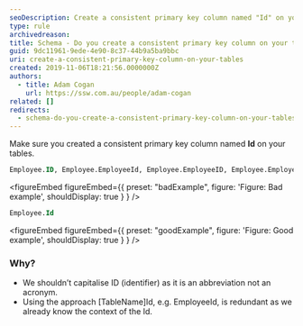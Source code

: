 ```yaml
---
seoDescription: Create a consistent primary key column named "Id" on your tables for efficient data retrieval and manipulation.
type: rule
archivedreason:
title: Schema - Do you create a consistent primary key column on your tables?
guid: 9dc11961-9ede-4e90-8c37-44b9a5ba9bbc
uri: create-a-consistent-primary-key-column-on-your-tables
created: 2019-11-06T18:21:56.0000000Z
authors:
  - title: Adam Cogan
    url: https://ssw.com.au/people/adam-cogan
related: []
redirects:
  - schema-do-you-create-a-consistent-primary-key-column-on-your-tables
---
```


Make sure you created a consistent primary key column named **Id** on your tables.
```sql
Employee.ID, Employee.EmployeeId, Employee.EmployeeID, Employee.Employee_Code, Employee.Employee
```

<figureEmbed figureEmbed={{
  preset: "badExample",
  figure: 'Figure: Bad example',
  shouldDisplay: true
} } />


```sql
Employee.Id
```

<figureEmbed figureEmbed={{
  preset: "goodExample",
  figure: 'Figure: Good example',
  shouldDisplay: true
} } />


### Why?

- We shouldn’t capitalise ID (identifier) as it is an abbreviation not an acronym.
- Using the approach \[TableName\]Id, e.g. EmployeeId, is redundant as we already know the context of the Id.